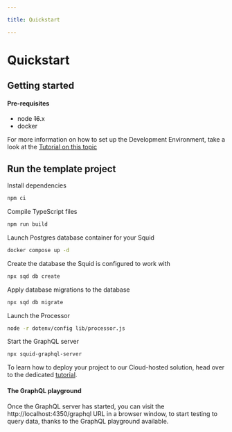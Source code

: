 ```yaml
---

title: Quickstart

---
```




# Quickstart

## Getting started

#### Pre-requisites

- node ~~16~~.x
- docker

For more information on how to set up the Development Environment, take a look at the [Tutorial on this topic](tutorial/development-environment-set-up.md)

## Run the template project

<CodeStep number={1}>
    Install dependencies
</CodeStep>

```bash
npm ci
```


<CodeStep number={2}>
    Compile TypeScript files
</CodeStep>

```bash
npm run build
```

<CodeStep number={3}>
    Launch Postgres database container for your Squid
</CodeStep>

```bash
docker compose up -d
```

<CodeStep number={4}> Create the database the Squid is configured to work with </CodeStep>

```bash
npx sqd db create
```

<CodeStep number={5}> Apply database migrations to the database </CodeStep>

```bash
npx sqd db migrate
```

<CodeStep number={6} description="This command will block the terminal, fetching chain data transforming and storing it in the target database">
    Launch the Processor
</CodeStep>

```bash
node -r dotenv/config lib/processor.js
```

<CodeStep number={7} description="In a new terminal window"> Start the GraphQL server </CodeStep>

```bash
npx squid-graphql-server
```

To learn how to deploy your project to our Cloud-hosted solution, head over to the dedicated [tutorial](tutorial/deploy-your-squid.md).

#### The GraphQL playground

Once the GraphQL server has started, you can visit the http://localhost:4350/graphql URL in a browser window, to start testing to query data, thanks to the GraphQL playground available.
